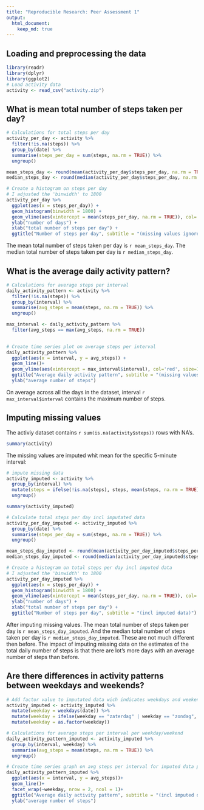 ```yaml
---
title: "Reproducible Research: Peer Assessment 1"
output: 
  html_document:
    keep_md: true
---
```



## Loading and preprocessing the data

```r
library(readr)
library(dplyr)
library(ggplot2)
# Load activity data
activity <- read_csv("activity.zip")
```


## What is mean total number of steps taken per day?

```r
# Calculations for total steps per day
activity_per_day <- activity %>%
  filter(!is.na(steps)) %>%
  group_by(date) %>%
  summarise(steps_per_day = sum(steps, na.rm = TRUE)) %>%
  ungroup()

mean_steps_day <- round(mean(activity_per_day$steps_per_day, na.rm = TRUE))
median_steps_day <- round(median(activity_per_day$steps_per_day, na.rm = TRUE))
```

```r
# Create a histogram on steps per day 
# I adjusted the 'binwidth' to 1800
activity_per_day %>%
  ggplot(aes(x = steps_per_day)) +
  geom_histogram(binwidth = 1800) +
  geom_vline(aes(xintercept = mean(steps_per_day, na.rm = TRUE)), col='red', size=1, lty=2) + 
  ylab("number of days") +
  xlab("total number of steps per day") +
  ggtitle("Number of steps per day", subtitle = "(missing values ignored)")
```

The mean total number of steps taken per day is `r mean_steps_day`.
The median total number of steps taken per day is `r median_steps_day`.


## What is the average daily activity pattern?

```r
# Calculations for average steps per interval
daily_activity_pattern <- activity %>%
  filter(!is.na(steps)) %>%
  group_by(interval) %>%
  summarise(avg_steps = mean(steps, na.rm = TRUE)) %>%
  ungroup()

max_interval <- daily_activity_pattern %>%
  filter(avg_steps == max(avg_steps, na.rm = TRUE))
  
```

```r
# Create time series plot on average steps per interval
daily_activity_pattern %>%
  ggplot(aes(x = interval, y = avg_steps)) +
  geom_line()+
  geom_vline(aes(xintercept = max_interval$interval), col='red', size=1, lty=2) + 
  ggtitle("Average daily activity pattern", subtitle = "(missing values ignored)") +
  ylab("average number of steps")

```

On average across all the days in the dataset, interval `r max_interval$interval` contains the maximum number of steps.


## Imputing missing values
The activiy dataset contains `r sum(is.na(activity$steps))` rows with NA's.

```r
summary(activity)
```

The missing values are imputed whit mean for the specific 5-minute interval:

```r
# impute missing data
activity_imputed <- activity %>%
  group_by(interval) %>%
  mutate(steps = ifelse(!is.na(steps), steps, mean(steps, na.rm = TRUE))) %>%
  ungroup()

summary(activity_imputed)
```

```r
# Calculate total steps per day incl imputated data
activity_per_day_imputed <- activity_imputed %>%
  group_by(date) %>%
  summarise(steps_per_day = sum(steps, na.rm = TRUE)) %>%
  ungroup()

mean_steps_day_imputed <- round(mean(activity_per_day_imputed$steps_per_day, na.rm = TRUE))
median_steps_day_imputed <- round(median(activity_per_day_imputed$steps_per_day, na.rm = TRUE))
```

```r
# Create a histogram on total steps per day incl imputed data 
# I adjusted the 'binwidth' to 1800
activity_per_day_imputed %>%
  ggplot(aes(x = steps_per_day)) +
  geom_histogram(binwidth = 1800) +
  geom_vline(aes(xintercept = mean(steps_per_day, na.rm = TRUE)), col='red', size=1, lty=2) + 
  ylab("number of days") +
  xlab("total number of steps per day") +
  ggtitle("Number of steps per day", subtitle = "(incl imputed data)")
```

After imputing missing values. The mean total number of steps taken per day is `r mean_steps_day_imputed`.
And the median total number of steps taken per day is `r median_steps_day_imputed`. These are not much different then before. 
The impact of imputing missing data on the estimates of the total daily number of steps is that there are lot's more days with an average number of steps than before.


## Are there differences in activity patterns between weekdays and weekends?

```r
# Add factor value to imputated data wich indicates weekdays and weekends
activity_imputed <- activity_imputed %>%
  mutate(weekday = weekdays(date)) %>%
  mutate(weekday = ifelse(weekday == "zaterdag" | weekday == "zondag", "weekend", "weekday")) %>%
  mutate(weekday = as.factor(weekday))
```

```r
# Calculations for average steps per interval per weekday/weekend
daily_activity_pattern_imputed <- activity_imputed %>%
  group_by(interval, weekday) %>%
  summarise(avg_steps = mean(steps, na.rm = TRUE)) %>%
  ungroup()
```

```r
# Create time series graph on avg steps per interval for imputed data per weekday
daily_activity_pattern_imputed %>%
  ggplot(aes(x = interval, y = avg_steps))+
  geom_line()+
  facet_wrap(~weekday, nrow = 2, ncol = 1)+
  ggtitle("Average daily activity pattern", subtitle = "(incl imputed data)") +
  ylab("average number of steps")
  
```




